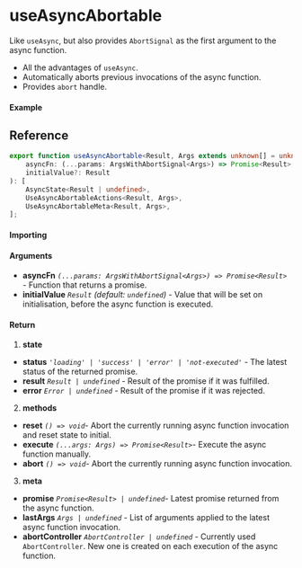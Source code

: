 # useAsyncAbortable

Like `useAsync`, but also provides `AbortSignal` as the first argument to the async function.

- All the advantages of `useAsync`.
- Automatically aborts previous invocations of the async function.
- Provides `abort` handle.

#### Example

## Reference

```ts
export function useAsyncAbortable<Result, Args extends unknown[] = unknown[]>(
	asyncFn: (...params: ArgsWithAbortSignal<Args>) => Promise<Result>,
	initialValue?: Result
): [
	AsyncState<Result | undefined>,
	UseAsyncAbortableActions<Result, Args>,
	UseAsyncAbortableMeta<Result, Args>,
];
```

#### Importing

#### Arguments

- **asyncFn** _`(...params: ArgsWithAbortSignal<Args>) => Promise<Result>`_ - Function that returns
  a promise.
- **initialValue** _`Result`_ _(default: `undefined`)_ - Value that will be set on initialisation,
  before the async function is executed.

#### Return

1. **state**

- **status** _`'loading' | 'success' | 'error' | 'not-executed'`_ - The latest status of the returned promise.
- **result** _`Result | undefined`_ - Result of the promise if it was fulfilled.
- **error** _`Error | undefined`_ - Result of the promise if it was rejected.

2. **methods**

- **reset** _`() => void`_- Abort the currently running async function invocation and reset state to initial.
- **execute** _`(...args: Args) => Promise<Result>`_- Execute the async function manually.
- **abort** _`() => void`_- Abort the currently running async function invocation.

3. **meta**

- **promise** _`Promise<Result> | undefined`_- Latest promise returned from the async function.
- **lastArgs** _`Args | undefined`_ - List of arguments applied to the latest async function
  invocation.
- **abortController** _`AbortController | undefined`_ - Currently used `AbortController`. New one
  is created on each execution of the async function.
